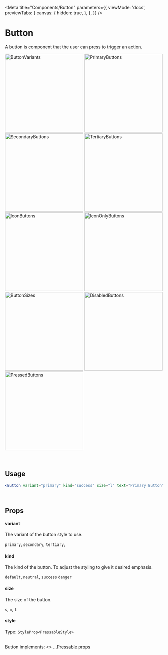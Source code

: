
<Meta
  title="Components/Button"
  parameters={{
    viewMode: 'docs',
    previewTabs: {
      canvas: {
        hidden: true,
      },
    },
  }}
/>

# Button

A button is component that the user can press to trigger an action.

<div
  style={{
    display: 'flex',
    flexWrap: 'wrap',
    justifyContent: 'center',
  }}>
  <img src={ButtonVariants} width="250" alt="ButtonVariants" />
  <img src={PrimaryButtons} width="250" alt="PrimaryButtons" />
  <img src={SecondaryButtons} width="250" alt="SecondaryButtons" />
  <img src={TertiaryButtons} width="250" alt="TertiaryButtons" />
  <img src={IconButtons} width="250" alt="IconButtons" />
  <img src={IconOnlyButtons} width="250" alt="IconOnlyButtons" />
  <img src={ButtonSizes} width="250" alt="ButtonSizes" />
  <img src={DisabledButtons} width="250" alt="DisabledButtons" />
  <img src={PressedButtons} width="250" alt="PressedButtons" />
</div>

<br/>
<br/>

## Usage

```jsx
<Button variant="primary" kind="success" size="l" text="Primary Button" />
```

<div
  data-snack-id="@ergenekonyigit/baklava-react-native-button"
  data-snack-platform="web"
  data-snack-preview="true"
  data-snack-theme="light"
  style={{
    overflow:'hidden',
    background:'#F9F9F9',
    border:'1px solid var(--color-border)',
    borderRadius:'4px',
    height:'505px',
    width:'100%'
  }}>
</div>

<br />

## Props

#### variant

The variant of the button style to use.

`primary`,
`secondary`,
`tertiary`,

#### kind

The kind of the button. To adjust the styling to give it desired emphasis.

`default`,
`neutral`,
`success`
`danger`

#### size

The size of the button.

`s`,
`m`,
`l`

#### style

Type: `StyleProp<PressableStyle>`

<br />
Button implements: <>
  <a href="https://reactnative.dev/docs/pressable#props" title="title">
    ...Pressable props
  </a>
</>
